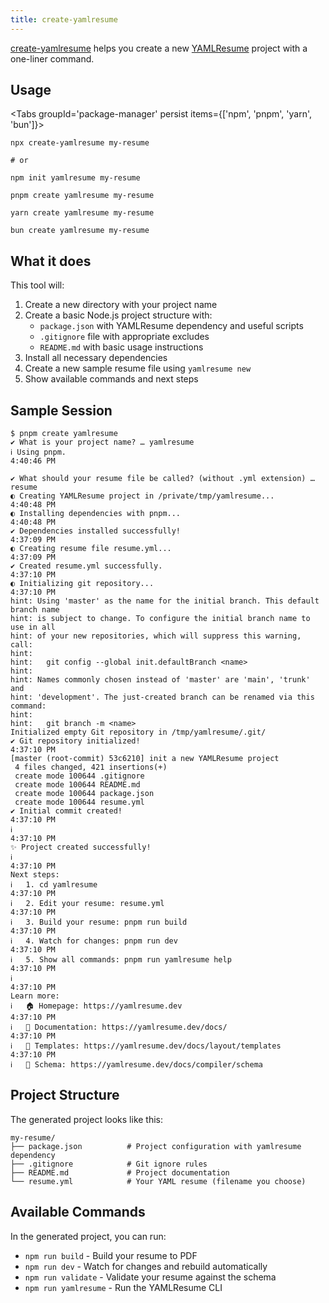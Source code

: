 ```yaml
---
title: create-yamlresume
---
```



[create-yamlresume](https://yamlresume.dev/docs/ecosystem/create-yamlresume)
helps you create a new [YAMLResume](https://yamlresume.dev) project with a
one-liner command.

## Usage

<Tabs groupId='package-manager' persist items={['npm', 'pnpm', 'yarn', 'bun']}>
```console tab="npm"
npx create-yamlresume my-resume

# or

npm init yamlresume my-resume

````

```console tab="pnpm"
pnpm create yamlresume my-resume
````

```console tab="yarn"
yarn create yamlresume my-resume
```

```console tab="bun"
bun create yamlresume my-resume
```

</Tabs>

## What it does

This tool will:

1. Create a new directory with your project name
2. Create a basic Node.js project structure with:
   - `package.json` with YAMLResume dependency and useful scripts
   - `.gitignore` file with appropriate excludes
   - `README.md` with basic usage instructions
3. Install all necessary dependencies
4. Create a new sample resume file using `yamlresume new`
5. Show available commands and next steps

## Sample Session

```
$ pnpm create yamlresume
✔ What is your project name? … yamlresume
ℹ Using pnpm.                                                                                                                                                                                                                                                                                                                                                  4:40:46 PM

✔ What should your resume file be called? (without .yml extension) … resume
◐ Creating YAMLResume project in /private/tmp/yamlresume...                                                                                                                                                                                                                                                                                                     4:40:48 PM
◐ Installing dependencies with pnpm...                                                                                                                                                                                                                                                                                                                          4:40:48 PM
✔ Dependencies installed successfully!                                                                                                                                                                                                                                                                                                                         4:37:09 PM
◐ Creating resume file resume.yml...                                                                                                                                                                                                                                                                                                                            4:37:09 PM
✔ Created resume.yml successfully.                                                                                                                                                                                                                                                                                                                             4:37:10 PM
◐ Initializing git repository...                                                                                                                                                                                                                                                                                                                                4:37:10 PM
hint: Using 'master' as the name for the initial branch. This default branch name
hint: is subject to change. To configure the initial branch name to use in all
hint: of your new repositories, which will suppress this warning, call:
hint:
hint:   git config --global init.defaultBranch <name>
hint:
hint: Names commonly chosen instead of 'master' are 'main', 'trunk' and
hint: 'development'. The just-created branch can be renamed via this command:
hint:
hint:   git branch -m <name>
Initialized empty Git repository in /tmp/yamlresume/.git/
✔ Git repository initialized!                                                                                                                                                                                                                                                                                                                                  4:37:10 PM
[master (root-commit) 53c6210] init a new YAMLResume project
 4 files changed, 421 insertions(+)
 create mode 100644 .gitignore
 create mode 100644 README.md
 create mode 100644 package.json
 create mode 100644 resume.yml
✔ Initial commit created!                                                                                                                                                                                                                                                                                                                                      4:37:10 PM
ℹ                                                                                                                                                                                                                                                                                                                                                              4:37:10 PM
✨ Project created successfully!
ℹ                                                                                                                                                                                                                                                                                                                                                              4:37:10 PM
Next steps:
ℹ   1. cd yamlresume                                                                                                                                                                                                                                                                                                                                           4:37:10 PM
ℹ   2. Edit your resume: resume.yml                                                                                                                                                                                                                                                                                                                            4:37:10 PM
ℹ   3. Build your resume: pnpm run build                                                                                                                                                                                                                                                                                                                       4:37:10 PM
ℹ   4. Watch for changes: pnpm run dev                                                                                                                                                                                                                                                                                                                         4:37:10 PM
ℹ   5. Show all commands: pnpm run yamlresume help                                                                                                                                                                                                                                                                                                             4:37:10 PM
ℹ                                                                                                                                                                                                                                                                                                                                                              4:37:10 PM
Learn more:
ℹ   🏠 Homepage: https://yamlresume.dev                                                                                                                                                                                                                                                                                                                        4:37:10 PM
ℹ   📖 Documentation: https://yamlresume.dev/docs/                                                                                                                                                                                                                                                                                                             4:37:10 PM
ℹ   🎨 Templates: https://yamlresume.dev/docs/layout/templates                                                                                                                                                                                                                                                                                                 4:37:10 PM
ℹ   📝 Schema: https://yamlresume.dev/docs/compiler/schema
```

## Project Structure

The generated project looks like this:

```
my-resume/
├── package.json          # Project configuration with yamlresume dependency
├── .gitignore            # Git ignore rules
├── README.md             # Project documentation
└── resume.yml            # Your YAML resume (filename you choose)
```

## Available Commands

In the generated project, you can run:

- `npm run build` - Build your resume to PDF
- `npm run dev` - Watch for changes and rebuild automatically
- `npm run validate` - Validate your resume against the schema
- `npm run yamlresume` - Run the YAMLResume CLI
